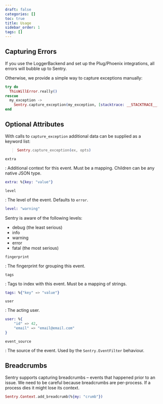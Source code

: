 ```yaml
---
draft: false
categories: []
toc: true
title: Usage
sidebar_order: 1
tags: []
---
```


## Capturing Errors

If you use the LoggerBackend and set up the Plug/Phoenix integrations, all errors will bubble up to Sentry.

Otherwise, we provide a simple way to capture exceptions manually:

```elixir
try do
  ThisWillError.really()
rescue
  my_exception ->
    Sentry.capture_exception(my_exception, [stacktrace: __STACKTRACE__, extra: %{extra: information}])
end
```

## Optional Attributes

With calls to `capture_exception` additional data can be supplied as a keyword list:

> ```elixir
> Sentry.capture_exception(ex, opts)
> ```

`extra`

: Additional context for this event. Must be a mapping. Children can be any native JSON type.

```elixir
extra: %{key: "value"}
```

`level`

: The level of the event. Defaults to `error`.

```elixir
level: "warning"
```

Sentry is aware of the following levels:

- debug (the least serious)
- info
- warning
- error
- fatal (the most serious)

`fingerprint`

: The fingerprint for grouping this event.

`tags`

: Tags to index with this event. Must be a mapping of strings.

```elixir
tags: %{"key" => "value"}
```

`user`

: The acting user.

```elixir
user: %{
    "id" => 42,
    "email" => "email@email.com"
}
```

`event_source`

: The source of the event. Used by the `Sentry.EventFilter` behaviour.

## Breadcrumbs

Sentry supports capturing breadcrumbs – events that happened prior to an issue. We need to be careful because breadcrumbs are per-process. If a process dies it might lose its context.

```elixir
Sentry.Context.add_breadcrumb(%{my: "crumb"})
```
